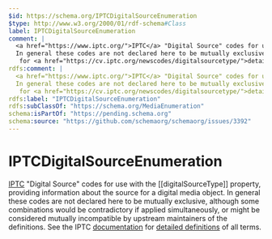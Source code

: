 ```yaml
---
$id: https://schema.org/IPTCDigitalSourceEnumeration
$type: http://www.w3.org/2000/01/rdf-schema#Class
label: IPTCDigitalSourceEnumeration
comment: |
  <a href="https://www.iptc.org/">IPTC</a> "Digital Source" codes for use with the [[digitalSourceType]] property, providing information about the source for a digital media object.
  In general these codes are not declared here to be mutually exclusive, although some combinations would be contradictory if applied simultaneously, or might be considered mutually incompatible by upstream maintainers of the definitions. See the IPTC <a href="https://www.iptc.org/std/photometadata/documentation/userguide/">documentation</a>
   for <a href="https://cv.iptc.org/newscodes/digitalsourcetype/">detailed definitions</a> of all terms.
rdfs:comment: |
  <a href="https://www.iptc.org/">IPTC</a> "Digital Source" codes for use with the [[digitalSourceType]] property, providing information about the source for a digital media object.
  In general these codes are not declared here to be mutually exclusive, although some combinations would be contradictory if applied simultaneously, or might be considered mutually incompatible by upstream maintainers of the definitions. See the IPTC <a href="https://www.iptc.org/std/photometadata/documentation/userguide/">documentation</a>
   for <a href="https://cv.iptc.org/newscodes/digitalsourcetype/">detailed definitions</a> of all terms.
rdfs:label: "IPTCDigitalSourceEnumeration"
rdfs:subClassOf: "https://schema.org/MediaEnumeration"
schema:isPartOf: "https://pending.schema.org"
schema:source: "https://github.com/schemaorg/schemaorg/issues/3392"
---
```


# IPTCDigitalSourceEnumeration

<a href="https://www.iptc.org/">IPTC</a> "Digital Source" codes for use with the [[digitalSourceType]] property, providing information about the source for a digital media object.
In general these codes are not declared here to be mutually exclusive, although some combinations would be contradictory if applied simultaneously, or might be considered mutually incompatible by upstream maintainers of the definitions. See the IPTC <a href="https://www.iptc.org/std/photometadata/documentation/userguide/">documentation</a>
 for <a href="https://cv.iptc.org/newscodes/digitalsourcetype/">detailed definitions</a> of all terms.

